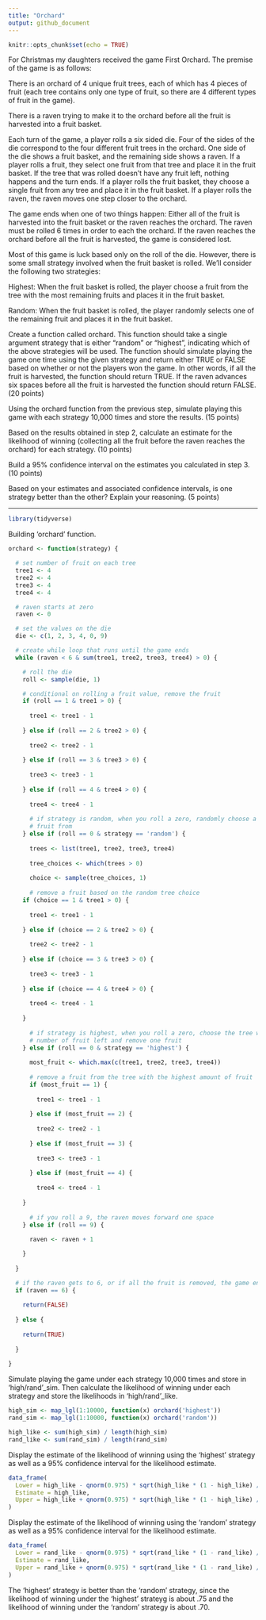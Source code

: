 ```yaml
---
title: "Orchard"
output: github_document
---
```


```r
knitr::opts_chunk$set(echo = TRUE)
```

For Christmas my daughters received the game First Orchard. The premise of the game is as follows:

There is an orchard of 4 unique fruit trees, each of which has 4 pieces of fruit (each tree contains only one type of fruit, so there are 4 different types of fruit in the game).

There is a raven trying to make it to the orchard before all the fruit is harvested into a fruit basket.

Each turn of the game, a player rolls a six sided die. Four of the sides of the die correspond to the four different fruit trees in the orchard. One side of the die shows a fruit basket, and the remaining side shows a raven. If a player rolls a fruit, they select one fruit from that tree and place it in the fruit basket. If the tree that was rolled doesn’t have any fruit left, nothing happens and the turn ends. If a player rolls the fruit basket, they choose a single fruit from any tree and place it in the fruit basket. If a player rolls the raven, the raven moves one step closer to the orchard.

The game ends when one of two things happen: Either all of the fruit is harvested into the fruit basket or the raven reaches the orchard. The raven must be rolled 6 times in order to each the orchard. If the raven reaches the orchard before all the fruit is harvested, the game is considered lost.

Most of this game is luck based only on the roll of the die. However, there is some small strategy involved when the fruit basket is rolled. We’ll consider the following two strategies:

Highest: When the fruit basket is rolled, the player choose a fruit from the tree with the most remaining fruits and places it in the fruit basket.

Random: When the fruit basket is rolled, the player randomly selects one of the remaining fruit and places it in the fruit basket.

Create a function called orchard. This function should take a single argument strategy that is either "random" or "highest", indicating which of the above strategies will be used. The function should simulate playing the game one time using the given strategy and return either TRUE or FALSE based on whether or not the players won the game. In other words, if all the fruit is harvested, the function should return TRUE. If the raven advances six spaces before all the fruit is harvested the function should return FALSE. (20 points)

Using the orchard function from the previous step, simulate playing this game with each strategy 10,000 times and store the results. (15 points)

Based on the results obtained in step 2, calculate an estimate for the likelihood of winning (collecting all the fruit before the raven reaches the orchard) for each strategy. (10 points)

Build a 95% confidence interval on the estimates you calculated in step 3. (10 points)

Based on your estimates and associated confidence intervals, is one strategy better than the other? Explain your reasoning. (5 points)

***

```r
library(tidyverse)
```

Building 'orchard' function.
```r
orchard <- function(strategy) {

  # set number of fruit on each tree
  tree1 <- 4
  tree2 <- 4
  tree3 <- 4
  tree4 <- 4

  # raven starts at zero
  raven <- 0

  # set the values on the die
  die <- c(1, 2, 3, 4, 0, 9)

  # create while loop that runs until the game ends
  while (raven < 6 & sum(tree1, tree2, tree3, tree4) > 0) {

    # roll the die
    roll <- sample(die, 1)

    # conditional on rolling a fruit value, remove the fruit
    if (roll == 1 & tree1 > 0) {
      
      tree1 <- tree1 - 1
  
    } else if (roll == 2 & tree2 > 0) {
  
      tree2 <- tree2 - 1
  
    } else if (roll == 3 & tree3 > 0) {
  
      tree3 <- tree3 - 1
  
    } else if (roll == 4 & tree4 > 0) {
  
      tree4 <- tree4 - 1
  
      # if strategy is random, when you roll a zero, randomly choose a tree to remove
      # fruit from
    } else if (roll == 0 & strategy == 'random') {
  
      trees <- list(tree1, tree2, tree3, tree4)
  
      tree_choices <- which(trees > 0)
  
      choice <- sample(tree_choices, 1)
  
      # remove a fruit based on the random tree choice
    if (choice == 1 & tree1 > 0) {
    
      tree1 <- tree1 - 1
    
    } else if (choice == 2 & tree2 > 0) {
    
      tree2 <- tree2 - 1
    
    } else if (choice == 3 & tree3 > 0) {
    
      tree3 <- tree3 - 1
    
    } else if (choice == 4 & tree4 > 0) {
    
      tree4 <- tree4 - 1
    
    }
  
      # if strategy is highest, when you roll a zero, choose the tree with the highest
      # number of fruit left and remove one fruit
    } else if (roll == 0 & strategy == 'highest') {
  
      most_fruit <- which.max(c(tree1, tree2, tree3, tree4))
  
      # remove a fruit from the tree with the highest amount of fruit
      if (most_fruit == 1) {
    
        tree1 <- tree1 - 1
    
      } else if (most_fruit == 2) {
    
        tree2 <- tree2 - 1
    
      } else if (most_fruit == 3) {
    
        tree3 <- tree3 - 1
    
      } else if (most_fruit == 4) {
    
        tree4 <- tree4 - 1
    
    }
  
      # if you roll a 9, the raven moves forward one space
    } else if (roll == 9) {
  
      raven <- raven + 1

    }  
    
  }

  # if the raven gets to 6, or if all the fruit is removed, the game ends
  if (raven == 6) {
  
    return(FALSE)
  
  } else {
  
    return(TRUE)
  
  }
  
}
```

Simulate playing the game under each strategy 10,000 times and store in 'high/rand'_sim. Then
calculate the likelihood of winning under each strategy and store the likelihoods in
'high/rand'_like.
```r
high_sim <- map_lgl(1:10000, function(x) orchard('highest'))
rand_sim <- map_lgl(1:10000, function(x) orchard('random'))

high_like <- sum(high_sim) / length(high_sim)
rand_like <- sum(rand_sim) / length(rand_sim)
```

Display the estimate of the likelihood of winning using the 'highest' strategy as well as a 95%
confidence interval for the likelihood estimate.
```r
data_frame(
  Lower = high_like - qnorm(0.975) * sqrt(high_like * (1 - high_like) / length(high_sim)),
  Estimate = high_like,
  Upper = high_like + qnorm(0.975) * sqrt(high_like * (1 - high_like) / length(high_sim))
)
```

Display the estimate of the likelihood of winning using the 'random' strategy as well as a 95%
confidence interval for the likelihood estimate.
```r
data_frame(
  Lower = rand_like - qnorm(0.975) * sqrt(rand_like * (1 - rand_like) / length(rand_sim)),
  Estimate = rand_like,
  Upper = rand_like + qnorm(0.975) * sqrt(rand_like * (1 - rand_like) / length(rand_sim))
)
```

The 'highest' strategy is better than the 'random' strategy, since the likelihood of winning under
the 'highest' strateyg is about .75 and the likelihood of winning under the 'random' strategy is
about .70.
